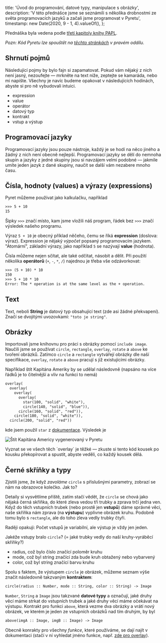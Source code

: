   title: 'Úvod do programování, datové typy, manipulace s obrázky',
  description:
    'V této přednášce jsme se seznámili s několika drobnostmi ze světa programovacích jazyků a začali jsme programovat v Pyretu',
  timestamp: new Date(2020, 9 - 1, 4).valueOf(),
};

Přednáška byla vedena podle [třetí kapitoly knihy PAPL](https://papl.cs.brown.edu/2020/getting-started.html).

_Pozn: Kód Pyretu lze spouštět na [těchto stránkách](https://code.pyret.org/editor) v pravém oddílu._

## Shrnutí pojmů

Následující pojmy by bylo fajn si zapamatovat. Pokud vám nějaký z nich není jasný, nezoufejte — mrkněte na text níže, zeptejte se kamaráda, nebo mi napište. Všechny je navíc budeme opakovat v následujících hodinách, abyste si pro ně vybudovali intuici.

- expression
- value
- operátor
- datový typ
- kontrakt
- vstup a výstup

## Programovací jazyky

Programovací jazyky jsou pouze nástroje, každý je se hodí na něco jiného a žádný z nich není obecně nejlepší. Programovací jazyky se dělí do nemnoha skupin a jazyky z jedné skupiny jsou si navzájem velmi podobné — jakmile umíte jeden jazyk z dané skupiny, naučit se další vám nezabere mnoho času.

## Čísla, hodnoty (values) a výrazy (expressions)

Pyret můžeme používat jako kalkulačku, například

```txt
>>> 5 + 10
15
```

Šipky `>>>` značí místo, kam jsme vložili náš program, řádek bez `>>>` značí výsledek našeho programu.

Výraz `5 + 10` je obecný příklad něčeho, čemu se říká **expression** (doslova: výraz). Expression je nějaký _výpočet_ popsaný programovacím jazykem. "Atomární", základní výrazy, jako například `5` se nazývají **value** (hodnota).

Čísla můžeme nejen sčítat, ale také odčítat, násobit a dělit. Při použití několika **operátorů** (`+`, `-`, `*`, `/`) najednou je třeba vše odzávorkovat:

```txt
>>> (5 + 10) * 10
150
>>> 5 + 10 * 10
Error: The * operation is at the same level as the + operation.
```

## Text

Text, neboli **String** je datový typ obsahující text (zde asi žádné překvapení). Značí se dvojitými uvozovkami: `"toto je string"`.

## Obrázky

Importovali jsme knihovnu pro práci s obrázky pomocí `include image`. Naučili jsme se používat `circle`, `rectangle`, `overlay`, `rotate` a `above` ke tvoření obrázků. Zatímco `circle` a `rectangle` vytvářejí obrázky dle naší specifikace, `overlay`, `rotate` a `above` pracují s již existujícími obrázky.

Například štít Kapitána Ameriky by se udělal následovně (napsáno na více řádků je to čitelnější a vliv na funkci to nemá)

```txt
overlay(
  overlay(
    overlay(
      overlay(
        star(100, "solid", "white"),
        circle(140, "solid", "blue")),
      circle(160, "solid", "red")),
    circle(180, "solid", "white")),
  circle(200, "solid", "red"))
```

kde jsem použil `star` z [dokumentace](https://www.pyret.org/docs/latest/image.html#%28part._image_star%29). Výsledek je

<img
  alt="Štít Kapitána Americy vygenerovaný v Pyretu"
  className="mx-auto w-1/2 my-4"
  src="/cpt-america.png"
/>

<div className="bg-white rounded-lg shadow-xs p-6 my-4">
  Vyznat se ve všech těch `overlay` je těžké — zkuste si tento kód kousek po kousku překopírovat a
  spustit, abyste veděli, co každý kousek dělá.
</div>

## Černé skříňky a typy

Zjistili jsme, že když _zavoláme_ `circle` s příslušnými parametry, zobrazí se nám na obrazovce kolečko. Jak to?

Detaily si vysvětlíme příště, zatím stačí vědět, že `circle` se chová jako nějaká černá skříňka, do které zleva vedou tři trubky a zprava trčí jedna ven. Když do těch vstupních trubek (nebo prostě jen **vstupů**) dáme správné věci, naše skříňka nám zprava (na **výstupu**) vyplivne obrázek kruhu. Podobně tomu bylo s `rectangle`, ale do toho zleva vedly trubky čtyři.

<div className="bg-white rounded-lg shadow-xs p-6 my-4">
  Raději opakuji: Počet vstupů je variabilní, ale výstup je vždy jen jeden.
</div>

Jakéže vstupy bralo `circle`? (= jaké trubky vedly do naší kruhy-vyráběcí skříňky?)

- radius, což bylo číslo značící poloměr kruhu
- mode, což byl string značící zda bude kruh obtažený nebo vybarvený
- color, což byl string značící barvu kruhu

Spolu s faktem, že výstupem `circle` je obrázek, můžeme seznam výše značit následovně takzvaným **kontraktem**:

```txt
circle(radius :: Number, mode :: String, color :: String) -> Image
```

`Number`, `String` a `Image` jsou takzvané **datové typy** a označují, jaké druhy věcí máme strkat do vstupních trubek a jaké druhy věcí máme očekávat na výstupu. Kontrakt pro funkci `above`, která vezme dva obrázky a vrátí nový obrázek, ve kterém je jeden ze vstupních obrázků nad tím druhým, by byl

```txt
above(imgA :: Image, imgB :: Image) -> Image
```

Obecně konrakty pro všechny _funkce_, které používáme, se dají najít v dokumentaci (stačí v ní vyhledat jméno funkce, např. [zde pro overlay](https://www.pyret.org/docs/latest/image.html#%28part._image_overlay%29)).
